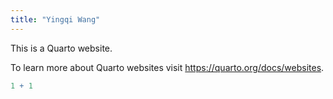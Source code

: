 ```yaml
---
title: "Yingqi Wang"
---
```


This is a Quarto website.

To learn more about Quarto websites visit <https://quarto.org/docs/websites>.

```r
1 + 1
```
